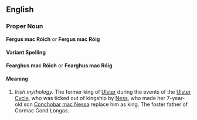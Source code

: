 {{Wikipedia}}
==English==

===Proper Noun===
'''Fergus mac Róich''' or '''Fergus mac Róig'''
====Variant Spelling====
'''Fearghus mac Róich''' or '''Fearghus mac Róig'''
====Meaning====
#''Irish mythology.'' The former king of [[Ulster]] during the events of the [[Ulster Cycle]], who was ticked out of kingship by [[Ness]], who made her 7-year-old son [[Conchobar mac Nessa]] replace him as king. The foster father of Cormac Cond Longas.